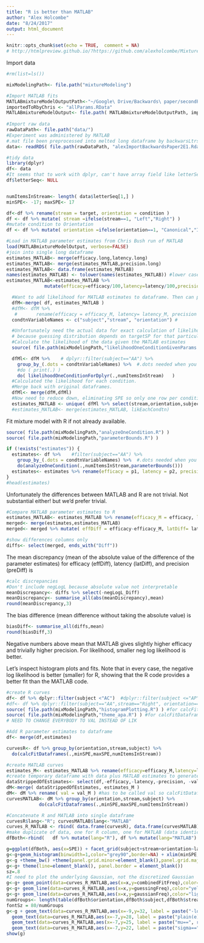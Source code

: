 ```yaml
---
title: "R is better than MATLAB"
author: "Alex Holcombe"
date: "8/24/2017"
output: html_document
---
```


```r
knitr::opts_chunk$set(echo = TRUE,  comment = NA)
# http://htmlpreview.github.io/?https://github.com/alexholcombe/MixtureModelRSVP/blob/master/compareMATLABtoR.html
```

Import data

```r
#rm(list=ls())

mixModelingPath<- file.path("mixtureModeling")

#Import MATLAB fits
MATLABmixtureModelOutputPath<-"~/Google\ Drive/Backwards\ paper/secondPaper/E1/Data/MixModData"
importedToRbyChris <- "allParams.RData"
MATLABmixtureModelOutput<- file.path( MATLABmixtureModelOutputPath, importedToRbyChris )
  
#Import raw data
rawDataPath<- file.path("data/")
#Experiment was administered by MATLAB
#.mat file been preprocessed into melted long dataframe by backwarsLtrsLoadRawData.R
data<- readRDS( file.path(rawDataPath, "alexImportBackwardsPaper2E1.Rdata") ) 

#tidy data
library(dplyr)
df<- data
#It seems that to work with dplyr, can't have array field like letterSeq
df$letterSeq<- NULL


numItemsInStream<- length( data$letterSeq[1,] )  
minSPE<- -17; maxSPE<- 17

df<-df %>% rename(stream = target, orientation = condition )
df <- df %>% mutate( stream =ifelse(stream==1, "Left","Right") )
#mutate condition to Orientation
df <- df %>% mutate( orientation =ifelse(orientation==1, "Canonical","Inverted") )

#Load in MATLAB parameter estimates from Chris Bush run of MATLAB
load(MATLABmixtureModelOutput, verbose=FALSE)
#join into single long dataframe
estimates_MATLAB<- merge(efficacy.long,latency.long)
estimates_MATLAB<- merge(estimates_MATLAB,precision.long)
estimates_MATLAB<- data.frame(estimates_MATLAB)
names(estimates_MATLAB) <- tolower(names(estimates_MATLAB)) #lower case the column names
estimates_MATLAB<-estimates_MATLAB %>%
              mutate(efficacy=efficacy/100,latency=latency/100,precision=precision/100)


```

```r
  #Want to add likelihood for MATLAB estimates to dataframe. Then can plot it with ggplot
  dfM<-merge( df, estimates_MATLAB )
  #dfM<- dfM %>% 
   #       rename(efficacy = efficacy_M, latency= latency_M, precision = precision_M)
  condtnVariableNames <- c("subject","stream", "orientation") # 

  #Unfortunately need the actual data for exact calculation of likelihood,
  # because guessing distribution depends on targetSP for that particular condition
  #Calculate the likelihood of the data given the MATLAB estimates
  source( file.path(mixModelingPath,"likelihoodOneConditionGivenParams.R") ) #for calcFitDataframes

  dfMl<- dfM %>%    # dplyr::filter(subject=="AA") %>%
    group_by_(.dots = condtnVariableNames) %>%  #.dots needed when you use variable
    #do ( print(.) )
    do( likelihoodOneConditionForDplyr(.,numItemsInStream)   )
  #Calculated the likelihood for each condition.
  #Merge back with original dataframes.
  dfMl<- merge(dfM,dfMl)
  #Now need to reduce down, eliminating SPE so only one row per condition
  estimates_MATLAB <- unique( dfMl %>% select(stream,orientation,subject,efficacy,latency,precision,val) )
  #estimates_MATLAB<- merge(estimates_MATLAB, likEachCondtn)

```

Fit mixture model with R if not already available.
```r
source( file.path(mixModelingPath,"analyzeOneCondition.R") )
source( file.path(mixModelingPath,"parameterBounds.R") )

if (!exists("estimates")) {
  estimates<- df %>%    #filter(subject=="AA") %>%
    group_by_(.dots = condtnVariableNames) %>%  #.dots needed when you have a variable containing multiple factor names
    do(analyzeOneCondition(.,numItemsInStream,parameterBounds()))
  estimates<- estimates %>% rename(efficacy = p1, latency = p2, precision = p3)
}
#head(estimates)
```

Unfortunately the differences between MATLAB and R are not trivial. Not substantial either! but we'd prefer trivial.

```r
#Compare MATLAB parameter estimates to R
estimates_MATLAB<- estimates_MATLAB %>% rename(efficacy_M = efficacy, latency_M = latency, precision_M = precision, val_M = val)
merged<- merge(estimates,estimates_MATLAB)  
merged<- merged %>% mutate( effDiff = efficacy-efficacy_M, latDiff= latency_M-latency, preDiff= precision_M-precision, negLogL_Diff = val - val_M ) 

#show differences columns only
diffs<- select(merged, ends_with("Diff"))
```

The mean discrepancy (mean of the absolute value of the difference of the parameter estimates) for
efficacy (effDiff), latency (latDiff), and precision (preDiff) is
```r
#calc discrepancies
#Don't include negLogL because absolute value not interpretable
meanDiscrepancy<- diffs %>% select(-negLogL_Diff) 
meanDiscrepancy<- summarise_all(abs(meanDiscrepancy),mean)
round(meanDiscrepancy,3)
```

The bias difference (mean difference without taking the absolute value) is
```r
biasDiff<- summarise_all(diffs,mean)
round(biasDiff,3)
```
Negative numbers above mean that MATLAB gives slightly higher efficacy and trivially higher precision.
For likelihood, smaller neg log likelihood is better.

Let's inspect histogram plots and fits. Note that in every case, the negative log likelihood is better (smaller) for R, showing that the R code provides a better fit than the MATLAB code.

```r
#create R curves
df<- df %>% dplyr::filter(subject <"AC")  #dplyr::filter(subject <="AP") #dplyr::filter(subject <= "BD" & subject >="AP")
#df<- df %>% dplyr::filter(subject=="AA",stream=="Right", orientation=="Canonical")
source( file.path(mixModelingPath,"histogramPlotting.R") ) #for calcFitDataframes
source( file.path(mixModelingPath,"theme_apa.R") ) #for calcFitDataframes
# NEED TO CHANGE EVERYBODY TO VAL INSTEAD OF LIK

#Add R parameter estimates to dataframe
df<- merge(df,estimates) 

curvesR<- df %>% group_by(orientation,stream,subject) %>% 
  do(calcFitDataframes(.,minSPE,maxSPE,numItemsInStream))

#create MATLAB curves
estimates_M<- estimates_MATLAB %>% rename(efficacy=efficacy_M,latency=latency_M,precision=precision_M)
#create temporary dataframe with data plus MATLAB estimates to generate curves
dataStrippedOfEstimates<- select(df,-efficacy,-latency,-precision, -val)
dM<-merge( dataStrippedOfEstimates, estimates_M )
dM<- dM %>% rename( val = val_M ) #has to be called val so calcFitDataframes uses it rather than using R to calculate its own
curvesMATLAB<- dM %>% group_by(orientation,stream,subject) %>% 
            do(calcFitDataframes(.,minSPE,maxSPE,numItemsInStream))

#Concatenate R and MATLAB into single dataframe
curvesR$lang<-"R"; curvesMATLAB$lang<-"MATLAB"
curves_R_MATLAB <- rbind( data.frame(curvesR), data.frame(curvesMATLAB) )
#make duplicate of data, one for R column, one for MATLAB (data identical)
dfBoth<-rbind(   df %>% mutate(lang="R"), df %>% mutate(lang="MATLAB")  )

g=ggplot(dfBoth, aes(x=SPE)) + facet_grid(subject+stream+orientation~lang)
g<-g+geom_histogram(binwidth=1,color="grey90",border=NA) + xlim(minSPE,maxSPE)
g<-g +theme_bw() +theme(panel.grid.minor=element_blank(),panel.grid.major=element_blank())# hide all gridlines.
g<-g+ theme(line=element_blank(), panel.border = element_blank())
sz=.8
#I need to plot the underlying Gaussian, not the discretized Gaussian
g<-g+ geom_point(data=curves_R_MATLAB,aes(x=x,y=combinedFitFreq),color="chartreuse3",size=sz*2.5)
g<-g+ geom_line(data=curves_R_MATLAB,aes(x=x,y=guessingFreq),color="yellow",size=sz)
g<-g+ geom_line(data=curves_R_MATLAB,aes(x=x,y=gaussianFreq),color="lightblue",size=sz)
numGroups<- length(table(dfBoth$orientation,dfBoth$subject,dfBoth$stream,dfBoth$lang))
fontSz = 80/numGroups
g<-g + geom_text(data=curves_R_MATLAB,aes(x=-9,y=32, label = paste("-logLik==", round(val,1), sep = "")),  parse = TRUE,size=fontSz) +
  geom_text(data=curves_R_MATLAB,aes(x=-7,y=28, label = paste("plain(e)==", round(efficacy,2), sep = "")),  parse = TRUE,size=fontSz) +
  geom_text(data=curves_R_MATLAB,aes(x=-7,y=25, label = paste("mu==", round(latency,2), sep = "")),  parse = TRUE,size=fontSz)+
  geom_text(data=curves_R_MATLAB,aes(x=-7,y=22, label = paste("sigma==", round(precision,2), sep = "")),  parse = TRUE,size=fontSz)
show(g)
```

